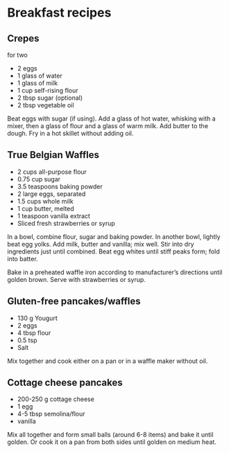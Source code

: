 # Breakfast recipes

## Crepes
for two

* 2 eggs
* 1 glass of water
* 1 glass of milk
* 1 cup self-rising flour
* 2 tbsp sugar (optional)
* 2 tbsp vegetable oil

Beat eggs with sugar (if using). Add a glass of hot water, whisking with a mixer, then a glass of flour and a glass of warm milk.
Add butter to the dough. Fry in a hot skillet without adding oil.

## True Belgian Waffles

* 2 cups all-purpose flour
* 0.75 cup sugar
* 3.5 teaspoons baking powder
* 2 large eggs, separated
* 1.5 cups whole milk
* 1 cup butter, melted
* 1 teaspoon vanilla extract
* Sliced fresh strawberries or syrup

In a bowl, combine flour, sugar and baking powder. In another bowl, lightly beat egg yolks. Add milk, butter and vanilla; mix well. Stir into dry ingredients just until combined. Beat egg whites until stiff peaks form; fold into batter.

Bake in a preheated waffle iron according to manufacturer's directions until golden brown. Serve with strawberries or syrup.

## Gluten-free pancakes/waffles

* 130 g Yougurt
* 2 eggs
* 4 tbsp flour
* 0.5 tsp
* Salt

Mix together and cook either on a pan or in a waffle maker without oil.

## Cottage cheese pancakes

* 200-250 g cottage cheese
* 1 egg
* 4-5 tbsp semolina/flour
* vanilla

Mix all together and form small balls (around 6-8 items) and bake it until golden. Or cook it on a pan from both sides until golden on medium heat.
